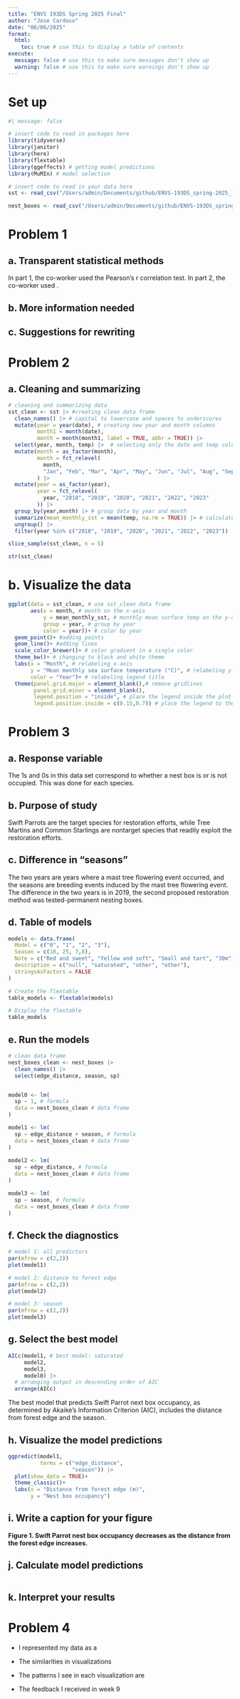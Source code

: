 ```yaml
---
title: "ENVS 193DS Spring 2025 Final"
author: "Jose Cardoso"
date: "06/06/2025"
format:
  html:
    toc: true # use this to display a table of contents
execute:
  message: false # use this to make sure messages don't show up
  warning: false # use this to make sure warnings don't show up
---
```


# Set up

```r
#| message: false

# insert code to read in packages here
library(tidyverse)
library(janitor)
library(here)
library(flextable)
library(ggeffects) # getting model predictions
library(MuMIn) # model selection

# insert code to read in your data here
sst <- read_csv("/Users/admin/Documents/github/ENVS-193DS_spring-2025_final/data/SST_update2023.csv")

nest_boxes <- read_csv("/Users/admin/Documents/github/ENVS-193DS_spring-2025_final/data/occdist.csv")
```

# Problem 1

## a. Transparent statistical methods

In part 1, the co-worker used the Pearson's r correlation test. In part 2, the co-worker used .

## b. More information needed



## c. Suggestions for rewriting



# Problem 2

## a. Cleaning and summarizing
```r
# cleaning and summarizing data
sst_clean <- sst |> #creating clean data frame
  clean_names() |> # capital to lowercase and spaces to underscores
  mutate(year = year(date), # creating new year and month columns
         month1 = month(date),
         month = month(month1, label = TRUE, abbr = TRUE)) |> 
  select(year, month, temp) |>  # selecting only the date and temp columns
  mutate(month = as_factor(month),
         month = fct_relevel(
           month, 
           "Jan", "Feb", "Mar", "Apr", "May", "Jun", "Jul", "Aug", "Sep", "Oct",            "Nov", "Dec")
         ) |> 
  mutate(year = as_factor(year),
         year = fct_relevel(
           year, "2018", "2019", "2020", "2021", "2022", "2023"
         )) |> 
  group_by(year,month) |> # group data by year and month
  summarize(mean_monthly_sst = mean(temp, na.rm = TRUE)) |> # calculate surface water temp mean of each month
  ungroup() |> 
  filter(year %in% c("2018", "2019", "2020", "2021", "2022", "2023"))

slice_sample(sst_clean, n = 5)

str(sst_clean)
```

# b. Visualize the data
```r
ggplot(data = sst_clean, # use sst_clean data frame
       aes(x = month, # month on the x-axis
           y = mean_monthly_sst, # monthly mean surface temp on the y-axis
           group = year, # group by year
           color = year))+ # color by year
  geom_point()+ #adding points
  geom_line()+ #adding lines
  scale_color_brewer()+ # color gradient in a single color
  theme_bw()+ # changing to black and white theme
  labs(x = "Month", # relabeling x-axis
       y = "Mean monthly sea surface temperature (°C)", # relabeling y-axis
       color = "Year")+ # relabeling legend title
  theme(panel.grid.major = element_blank(),# remove gridlines
        panel.grid.minor = element_blank(),
        legend.position = "inside", # place the legend inside the plot 
        legend.position.inside = c(0.15,0.7)) # place the legend to the left
```


# Problem 3

## a. Response variable

The 1s and 0s in this data set correspond to whether a nest box is or is not occupied. This was done for each species.

## b. Purpose of study

Swift Parrots are the target species for restoration efforts, while Tree Martins and Common Starlings are nontarget species that readily exploit the restoration efforts.

## c. Difference in "seasons"

The two years are years where a mast tree flowering event occurred, and the seasons are breeding events induced by the mast tree flowering event. The difference in the two years is in 2019, the second proposed restoration method was tested-permanent nesting boxes.

## d. Table of models

```r
models <- data.frame(
  Model = c("0", "1", "2", "3"),
  Season = c(10, 25, 7,8),
  Note = c("Red and sweet", "Yellow and soft", "Small and tart", "30m"),
  description = c("null", "saturated", "other", "other"),
  stringsAsFactors = FALSE
)

# Create the flextable
table_models <- flextable(models)

# Display the flextable
table_models
```


## e. Run the models

```r
# clean data frame
nest_boxes_clean <- nest_boxes |> 
  clean_names() |> 
  select(edge_distance, season, sp)


model0 <- lm(
  sp ~ 1, # formula
  data = nest_boxes_clean # data frame
)

model1 <- lm(
  sp ~ edge_distance + season, # formula
  data = nest_boxes_clean # data frame
)
  
model2 <- lm(
  sp ~ edge_distance, # formula
  data = nest_boxes_clean # data frame
)

model3 <- lm(
  sp ~ season, # formula
  data = nest_boxes_clean # data frame
)
```


## f. Check the diagnostics

```r
# model 1: all predictors
par(mfrow = c(2,2))
plot(model1)
```

```r
# model 2: distance to forest edge
par(mfrow = c(2,2))
plot(model2)
```

```r
# model 3: season
par(mfrow = c(2,2))
plot(model3)
```

## g. Select the best model

```r
AICc(model1, # best model: saturated
     model2,
     model3,
     model0) |> 
  # arranging output in descending order of AIC
  arrange(AICc)
```

The best model that predicts Swift Parrot next box occupancy, as determined by Akaike’s Information Criterion (AIC), includes the distance from forest edge and the season.

## h. Visualize the model predictions

```r
ggpredict(model1,
          terms = c("edge_distance",
                    "season")) |> 
  plot(show_data = TRUE)+
  theme_classic()+
  labs(x = "Distance from forest edge (m)",
       y = "Nest box occupancy")
```


## i. Write a caption for your figure

**Figure 1. Swift Parrot nest box occupancy decreases as the distance from the forest edge increases.** 

## j. Calculate model predictions

```r

```


## k. Interpret your results



# Problem 4

* I represented my data as a 

* The similarities in visualizations

* The patterns I see in each visualization are

* The feedback I received in week 9

